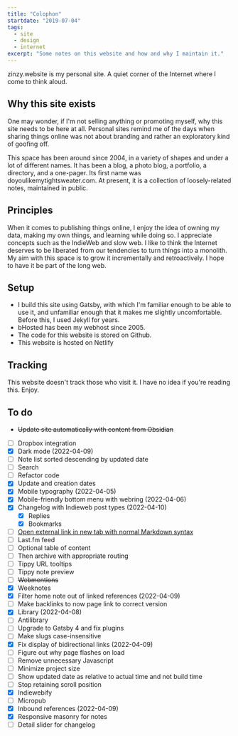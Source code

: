 ```yaml
---
title: "Colophon"
startdate: "2019-07-04"
tags:
  - site
  - design
  - internet
excerpt: "Some notes on this website and how and why I maintain it."
---
```

zinzy.website is my personal site. A quiet corner of the Internet where I come to think aloud.

## Why this site exists
One may wonder, if I'm not selling anything or promoting myself, why this site needs to be here at all. Personal sites remind me of the days when sharing things online was not about branding and rather an exploratory kind of goofing off.

This space has been around since 2004, in a variety of shapes and under a lot of different names. It has been a blog, a photo blog, a portfolio, a directory, and a one-pager. Its first name was doyoulikemytightsweater.com. At present, it is a collection of loosely-related notes, maintained in public. 

## Principles
When it comes to publishing things online, I enjoy the idea of owning my data, making my own things, and learning while doing so. I appreciate concepts such as the IndieWeb and slow web. I like to think the Internet deserves to be liberated from our tendencies to turn things into a monolith. My aim with this space is to grow it incrementally and retroactively. I hope to have it be part of the long web.

## Setup
- I build this site using Gatsby, with which I'm familiar enough to be able to use it, and unfamiliar enough that it makes me slightly uncomfortable. Before this, I used Jekyll for years.
- bHosted has been my webhost since 2005.
- The code for this website is stored on Github.
- This website is hosted on Netlify

## Tracking
This website doesn't track those who visit it. I have no idea if you're reading this. Enjoy.

## To do
- ~~Update site automatically with content from Obsidian~~
- [ ] Dropbox integration
- [x] Dark mode (2022-04-09)
- [ ] Note list sorted descending by updated date
- [ ] Search
- [ ] Refactor code
- [x] Update and creation dates
- [x] Mobile typography (2022-04-05)
- [x] Mobile-friendly bottom menu with webring (2022-04-06)
- [x] Changelog with Indieweb post types (2022-04-10)
  - [x] Replies
  - [x] Bookmarks
- [ ] [Open external link in new tab with normal Markdown syntax](https://danielgregory.dev/articles/open-links-in-new-tab-gatsby-mdx)
- [ ] Last.fm feed
- [ ] Optional table of content
- [ ] Then archive with appropriate routing
- [ ] Tippy URL tooltips
- [ ] Tippy note preview 
- [ ] ~~Webmentions~~
- [x] Weeknotes
- [x] Filter home note out of linked references (2022-04-09)
- [ ] Make backlinks to now page link to correct version
- [x] Library (2022-04-08)
- [ ] Antilibrary
- [ ] Upgrade to Gatsby 4 and fix plugins
- [ ] Make slugs case-insensitive
- [x] Fix display of bidirectional links (2022-04-09)
- [ ] Figure out why page flashes on load
- [ ] Remove unnecessary Javascript
- [ ] Minimize project size
- [ ] Show updated date as relative to actual time and not build time
- [ ] Stop retaining scroll position
- [x] Indiewebify
- [ ] Micropub
- [x] Inbound references (2022-04-09)
- [x] Responsive masonry for notes
- [ ] Detail slider for changelog
